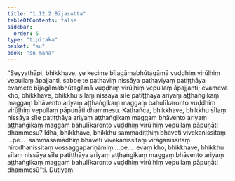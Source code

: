 ```yaml
---
title: "1.12.2 Bījasutta"
tableOfContents: false
sidebar:
  order: 5
type: "tipitaka"
basket: "su"
book: "sn-maha"
---
```



<DynamicBreadcrumb />

<Division number="150" book="sn-maha">

<Paragraph number="278" book="sn-maha">
“Seyyathāpi, bhikkhave, ye kecime bījagāmabhūtagāmā vuḍḍhiṃ virūḷhiṃ vepullaṃ āpajjanti, sabbe te pathaviṃ nissāya pathaviyaṃ patiṭṭhāya evamete bījagāmabhūtagāmā vuḍḍhiṃ virūḷhiṃ vepullaṃ āpajjanti; evameva kho, bhikkhave, bhikkhu sīlaṃ nissāya sīle patiṭṭhāya ariyaṃ aṭṭhaṅgikaṃ maggaṃ bhāvento ariyaṃ aṭṭhaṅgikaṃ maggaṃ bahulīkaronto vuḍḍhiṃ virūḷhiṃ vepullaṃ pāpuṇāti dhammesu. Kathañca, bhikkhave, bhikkhu sīlaṃ nissāya sīle patiṭṭhāya ariyaṃ aṭṭhaṅgikaṃ maggaṃ bhāvento ariyaṃ aṭṭhaṅgikaṃ maggaṃ bahulīkaronto vuḍḍhiṃ virūḷhiṃ vepullaṃ pāpuṇāti dhammesu? Idha, bhikkhave, bhikkhu sammādiṭṭhiṃ bhāveti vivekanissitaṃ …pe…  sammāsamādhiṃ bhāveti vivekanissitaṃ virāganissitaṃ nirodhanissitaṃ vossaggapariṇāmiṃ …pe…  evaṃ kho, bhikkhave, bhikkhu sīlaṃ nissāya sīle patiṭṭhāya ariyaṃ aṭṭhaṅgikaṃ maggaṃ bhāvento ariyaṃ aṭṭhaṅgikaṃ maggaṃ bahulīkaronto vuḍḍhiṃ virūḷhiṃ vepullaṃ pāpuṇāti dhammesū”ti.

</Paragraph>
</Division>

<Paragraph number="279" type="center" book="sn-maha">
Dutiyaṃ.
</Paragraph>